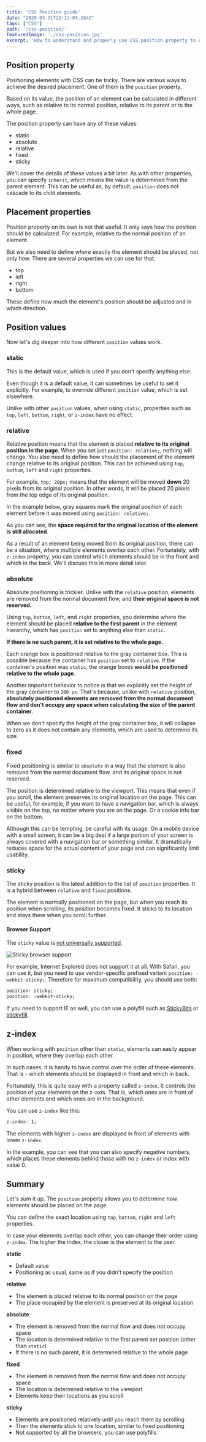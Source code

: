 ```yaml
---
title: 'CSS Position guide'
date: "2020-03-31T22:12:03.284Z"
tags: ["CSS"]
path: '/css-position/'
featuredImage: './css-position.jpg'
excerpt: 'How to understand and properly use CSS position property to control placement of your elements.'
---
```


<PostHeader frontmatter={props.data.mdx.frontmatter} />


## Position property
Positioning elements with CSS can be tricky. There are various ways to achieve the desired placement. One of them is the `position` property.

Based on its value, the position of an element can be calculated in different ways, such as relative to its normal position, relative to its parent or to the whole page.

The position property can have any of these values:

- static
- absolute
- relative
- fixed
- sticky

We'll cover the details of these values a bit later. As with other properties, you can specify `inherit`, which means the value is determined from the parent element. This can be useful as, by default, `position` does not cascade to its child elements.

## Placement properties
Position property on its own is not that useful. It only says how the position should be calculated. For example, relative to the normal position of an element.

But we also need to define *where* exactly the element should be placed, not only how. There are several properties we can use for that.

- top
- left
- right
- bottom

These define how much the element's position should be adjusted and in which direction.

## Position values
Now let's dig deeper into how different `position` values work.

### static
This is the default value, which is used if you don't specify anything else.

Even though it is a default value, it can sometimes be useful to set it explicitly. For example, to override different `position` value, which is set elsewhere.

Unlike with other `position` values, when using `static`, properties such as `top`, `left`, `bottom`, `right`, or `z-index` have no effect.


### relative
Relative position means that the element is placed **relative to its original position in the page**. When you set just `position: relative;`, nothing will change. You also need to define how should the placement of the element change relative to its original position. This can be achieved using `top`, `bottom`, `left` and `right` properties.

For example, `top: 20px;` means that the element will be moved **down** 20 pixels from its original position. In other words, it will be placed 20 pixels from the top edge of its original position.

In the example below, gray squares mark the original position of each element before it was moved using `position: relative;`.

<CodePen url="https://codepen.io/vojtechruz/embed/preview/mdJamVb/" title="CodePen example - Position relative"></CodePen>

As you can see, the **space required for the original location of the element is still allocated**.

As a result of an element being moved from its original position, there can be a situation, where multiple elements overlap each other. Fortunately, with `z-index` property, you can control which elements should be in the front and which in the back. We'll discuss this in more detail later.

### absolute
Absolute positioning is trickier. Unlike with the `relative` position, elements are removed from the normal document flow, and **their original space is not reserved**.

Using `top`, `bottom`, `left`, and `right` properties, you determine where the element should be placed **relative to the first parent** in the element hierarchy, which has `position`  set to anything else than `static`.

**If there is no such parent, it is set relative to the whole page.**

<CodePen url="https://codepen.io/vojtechruz/embed/preview/vYObeJw/" title="CodePen example - Position absolute"></CodePen>

Each orange box is positioned relative to the gray container box. This is possible because the container has `position` set to `relative`. If the container's position was `static`, the orange boxes **would be positioned relative to the whole page**.

<CodePen url="https://codepen.io/vojtechruz/embed/preview/YzXBrLo/" title="CodePen example - Position absolute - if parent is not relative, items are positioned based on whole page, not parent"></CodePen>

Another important behavior to notice is that we explicitly set the height of the gray container to `200 px`. That's because, unlike with `relative` position, **absolutely positioned elements are removed from the normal document flow and don't occupy any space when calculating the size of the parent container**.

When we don't specify the height of the gray container box, it will collapse to zero as it does not contain any elements, which are used to determine its size.

<CodePen url="https://codepen.io/vojtechruz/embed/preview/JjdxrBw/" title="CodePen example - Position absolute - elements are removed from document flow and dont reserve space"></CodePen>

### fixed
Fixed positioning is similar to `absolute` in a way that the element is also removed from the normal document flow, and its original space is not reserved.

The position is determined relative to the viewport. This means that even if you scroll, the element preserves its original location on the page. This can be useful, for example, if you want to have a navigation bar, which is always visible on the top, no matter where you are on the page. Or a cookie info bar on the bottom.

<CodePen url="https://codepen.io/vojtechruz/embed/preview/xxGMweV/" title="CodePen example - Position fixed"></CodePen>

Although this can be tempting, be careful with its usage. On a mobile device with a small screen, it can be a big deal if a large portion of your screen is always covered with a navigation bar or something similar. It dramatically reduces space for the actual content of your page and can significantly limit usability.

### sticky
The sticky position is the latest addition to the list of `position` properties. It is a hybrid between `relative` and `fixed` positions.

The element is normally positioned on the page, but when you reach its position when scrolling, its position becomes fixed. It sticks to its location and stays there when you scroll further.

<CodePen url="https://codepen.io/vojtechruz/embed/preview/vYObLja/" title="CodePen example - Position sticky" ></CodePen>

#### Browser Support
The `sticky` value is [not universally supported](https://caniuse.com/#feat=css-sticky). 

![Sticky browser support](sticky-support.png)

For example, Internet Explored does not support it at all. With Safari, you can use it, but you need to use vendor-specific prefixed variant `position: -webkit-sticky;`. Therefore for maximum compatibility, you should use both:

```css
position: sticky;
position: -webkit-sticky;
```

If you need to support IE as well, you can use a polyfill such as [StickyBits](https://github.com/yowainwright/stickybits) or [stickyfill](https://github.com/wilddeer/stickyfill).

## z-index
When working with `position` other than `static`, elements can easily appear in position, where they overlap each other.

In such cases, it is handy to have control over the order of these elements. That is - which elements should be displayed in front and which in back.

Fortunately, this is quite easy with a property called `z-index`. It controls the position of your elements on the z-axis. That is, which ones are in front of other elements and which ones are in the background.

You can use `z-index` like this:

```css
z-index: 1;
```

The elements with higher `z-index` are displayed in front of elements with lower `z-index`.

<CodePen url="https://codepen.io/vojtechruz/embed/preview/abOPmwy/" title="CodePen example - How z index affects order of elements"></CodePen>

In the example, you can see that you can also specify negative numbers, which places these elements behind those with no `z-index` or index with value 0.


## Summary
Let's sum it up. The `position` property allows you to determine how elements should be placed on the page. 

You can define the exact location using `top`, `bottom`, `right` and `left` properties.

In case your elements overlap each other, you can change their order using `z-index`. The higher the index, the closer is the element to the user.

**static**
- Default value
- Positioning as usual, same as if you didn't specify the position

**relative**
- The element is placed relative to its normal position on the page
- The place occupied by the element is preserved at its original location

**absolute**
- The element is removed from the normal flow and does not occupy space
- The location is determined relative to the first parent set position (other than `static`)
- If there is no such parent, it is determined relative to the whole page

**fixed**
- The element is removed from the normal flow and does not occupy space
- The location is determined relative to the viewport
- Elements keep their locations as you scroll

**sticky**
- Elements are positioned relatively until you reach them by scrolling
- Then the elements stick to one location, similar to fixed positioning
- Not supported by all the browsers, you can use polyfills